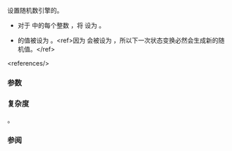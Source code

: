 {{cpp/numeric/random/philox_engine/title|set_counter}}
{{cpp/numeric/random/philox_engine/navbar}}
{{ddcl|since=c++26|
void set_counter( const std::array&lt;result_type, n&gt;&amp; c );
}}

设置随机数引擎的{{rlp|/#生成器属性|计数器}}。
* 对于 {{range|0|n}}中的每个整数 {{c|k}}，将 {{mathjax-or|\(\scriptsize X_k \)|X{{su|b=k}}}} 设为 {{mathjax-or|\(\scriptsize c_{n-1-k} \mod 2^w \)|c{{su|b=n-1-k}} mod 2{{su|p=w}}}}。
* {{c|j}} 的值被设为 {{c|n - 1}}。&lt;ref&gt;因为 {{c|j}} 会被设为 {{c|n - 1}}，所以下一次状态变换必然会生成新的随机值。&lt;/ref&gt;

&lt;references/&gt;

===参数===
{{par begin}}
{{par|c|用于设置计数器的整数序列}}
{{par end}}

===复杂度===
{{mathjax-or|\(\scriptsize O(n) \)|O(n)}}。

===参阅===
{{dsc begin}}
{{dsc inc|cpp/numeric/random/engine/dsc constructor|philox_engine}}
{{dsc inc|cpp/numeric/random/engine/dsc seed|philox_engine}}
{{dsc end}}

{{langlinks|de|en|es|fr|it|ja|pt|ru}}